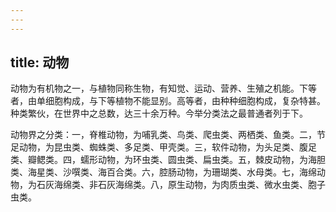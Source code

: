 ```yaml
---
---
---
```

title: 动物
---



动物为有机物之一，与植物同称生物，有知觉、运动、营养、生殖之机能。下等者，由单细胞构成，与下等植物不能显别。高等者，由种种细胞构成，复杂特甚。种类繁伙，在世界中之总数，达三十余万种。今举分类法之最普通者列于下。

动物界之分类：一，脊椎动物，为哺乳类、鸟类、爬虫类、两栖类、鱼类。二，节足动物，为昆虫类、蜘蛛类、多足类、甲壳类。三，软件动物，为头足类、腹足类、瓣鳃类。四，蠕形动物，为环虫类、圆虫类、扁虫类。五，棘皮动物，为海胆类、海星类、沙噀类、海百合类。六，腔肠动物，为珊瑚类、水母类。七，海绵动物，为石灰海绵类、非石灰海绵类。八，原生动物，为肉质虫类、微水虫类、胞子虫类。